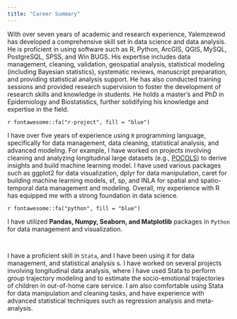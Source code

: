 ---
title: "Career Summary"
---

With over seven years of academic and research experience, Yalemzewod has developed a comprehensive skill set in data science and data analysis. He is proficient in using software such as R, Python, ArcGIS, QGIS, MySQL, PostgreSQL, SPSS, and Win BUGS. His expertise includes data management, cleaning, validation, geospatial analysis, statistical modeling (including Bayesian statistics), systematic reviews, manuscript preparation, and providing statistical analysis support. He has also conducted training sessions and provided research supervision to foster the development of research skills and knowledge in students. He holds a master's and PhD in Epidemiology and Biostatistics, further solidifying his knowledge and expertise in the field.

::: topbr
<p class="custom-subtitle">

`r fontawesome::fa("r-project", fill = "blue")`

</p>

<p class="custom-subtitle2">

I have over five years of experience using `R` programming language, specifically for data management, data cleaning, statistical analysis, and advanced modeling. For example, I have worked on projects involving cleaning and analyzing longitudinal large datasets (e.g., [POCOLS](https://www.facs.nsw.gov.au/resources/research/pathways-of-care)) to derive insights and build machine learning model. I have used various packages such as ggplot2 for data visualization, dplyr for data manipulation, caret for building machine learning models, sf, sp, and INLA for spatial and spatio-temporal data management and modeling. Overall, my experience with R has equipped me with a strong foundation in data science.

</p>

<p class="custom-subtitle">

`r fontawesome::fa("python", fill = "blue")`

</p>

<p class="custom-subtitle2">

I have utilized **Pandas, Numpy, Seaborn, and Matplotlib** packages in `Python` for data management and visualization.

</p>

<p class="custom-subtitle">

![](images/stata-fb.jpg){width="30" height="15"}

</p>

<p class="custom-subtitle2">

I have a proficient skill in `Stata`, and I have been using it for data management, and statistical analysis s. I have worked on several projects involving longitudinal data analysis, where I have used Stata to perform group trajectory modeling and to estimate the socio-emotional trajectories of children in out-of-home care service. I am also comfortable using Stata for data manipulation and cleaning tasks, and have experience with advanced statistical techniques such as regression analysis and meta-analysis.

</p>
:::
